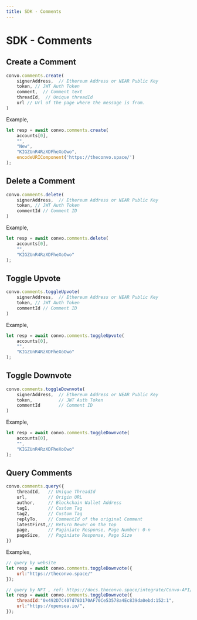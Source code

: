 ---
title: SDK - Comments
---


# SDK - Comments

## Create a Comment

```jsx
convo.comments.create(
    signerAddress,  // Ethereum Address or NEAR Public Key
    token, // JWT Auth Token
    comment,  // Comment text
    threadId,  // Unique threadId
    url // Url of the page where the message is from.
)
```

Example,
```jsx
let resp = await convo.comments.create(
    accounts[0],
    "",
    "New",
    "KIGZUnR4RzXDFheXoOwo",
    encodeURIComponent('https://theconvo.space/')
);
```

## Delete a Comment

```jsx
convo.comments.delete(
    signerAddress,  // Ethereum Address or NEAR Public Key
    token, // JWT Auth Token
    commentId // Comment ID
)
```

Example,
```jsx
let resp = await convo.comments.delete(
    accounts[0],
    "",
    "KIGZUnR4RzXDFheXoOwo"
);
```

## Toggle Upvote
```jsx
convo.comments.toggleUpvote(
    signerAddress,  // Ethereum Address or NEAR Public Key
    token, // JWT Auth Token
    commentId // Comment ID
)
```

Example,
```jsx
let resp = await convo.comments.toggleUpvote(
    accounts[0],
    "",
    "KIGZUnR4RzXDFheXoOwo"
);
```


## Toggle Downvote
```jsx
convo.comments.toggleDownvote(
    signerAddress,  // Ethereum Address or NEAR Public Key
    token,          // JWT Auth Token
    commentId       // Comment ID
)
```

Example,
```jsx
let resp = await convo.comments.toggleDownvote(
    accounts[0],
    "",
    "KIGZUnR4RzXDFheXoOwo"
);
```

## Query Comments

```jsx
convo.comments.query({
    threadId,   // Unique ThreadId
    url,        // Origin URL
    author,     // Blockchain Wallet Address
    tag1,       // Custom Tag
    tag2,       // Custom Tag
    replyTo,    // CommentId of the original Comment
    latestFirst,// Return Newer on the top
    page,       // Paginiate Response, Page Number: 0-n
    pageSize,   // Paginiate Response, Page Size
})
```

Examples,
```jsx
// query by website
let resp = await convo.comments.toggleDownvote({
    url:"https://theconvo.space/"
});

// query by NFT , ref: https://docs.theconvo.space/integrate/Convo-API/standards
let resp = await convo.comments.toggleDownvote({
    threadId:"0x492D7C407d78D170AF70Ce53578a4Ec839da0ebd:152:1",
    url:"https://opensea.io/",
});

```

